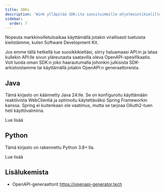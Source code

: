 ```yaml
---
title: SDKs
description: 'Wink ylläpitää SDK:ita suosituimmille ohjelmointikielille.'
sidebar:
  order: 7
---
```


Nopeuta markkinoilletuloaikaa käyttämällä jotakin virallisesti tuetuista kielistämme, kuten Software Development Kit.

Jos emme tällä hetkellä tue suosikkikieltäsi, siirry haluamaasi API:in ja lataa kullekin API:lle sivun yläreunasta saatavilla oleva OpenAPI-spesifikaatio. Voit luoda oman SDK:n joko haarautumalla johonkin julkisista SDK-arkistoistamme tai käyttämällä jotakin OpenAPI:n generaattoreista.

## Java

Tämä kirjasto on käännetty Java 24:lle. Se on konfiguroitu käyttämään reaktiivista WebClientiä ja optimoitu käytettäväksi Spring Frameworkin kanssa. Spring ei kuitenkaan ole vaatimus, mutta se tarjoaa OAuth2-tuen heti käyttövalmiina.

<LinkButton href="https://github.com/wink-travel/wink-sdk-java" variant="secondary" icon="external">
  Lue lisää
</LinkButton>


## Python

Tämä kirjasto on rakennettu Python 3.8+:lla.

<LinkButton href="https://github.com/wink-travel/wink-sdk-python" variant="secondary" icon="external">
  Lue lisää
</LinkButton>


## Lisälukemista

* OpenAPI-generaattorit https://openapi-generator.tech

